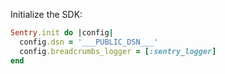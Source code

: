 Initialize the SDK:

```ruby
Sentry.init do |config|
  config.dsn = '___PUBLIC_DSN___'
  config.breadcrumbs_logger = [:sentry_logger]
end
```
